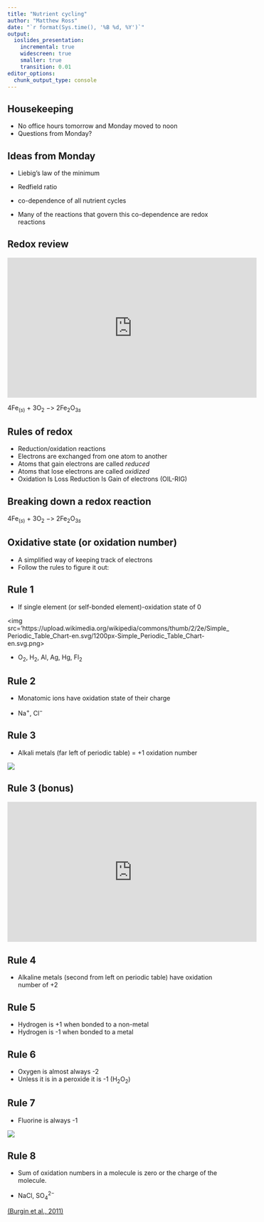 ```yaml
---
title: "Nutrient cycling"
author: "Matthew Ross"
date: "`r format(Sys.time(), '%B %d, %Y')`"
output:
  ioslides_presentation:
    incremental: true
    widescreen: true
    smaller: true
    transition: 0.01
editor_options: 
  chunk_output_type: console
---
```


<style>
slides > slide {
  overflow-x: auto !important;
  overflow-y: auto !important;
}
</style>


## Housekeeping


- No office hours tomorrow and Monday moved to noon
- Questions from Monday? 


## Ideas from Monday

- Liebig's law of the minimum 

- Redfield ratio

- co-dependence of all nutrient cycles

- Many of the reactions that govern this co-dependence are 
redox reactions



## Redox review {.build}


<iframe width="560" height="315" src="https://www.youtube.com/embed/qw0lHu4CNAg" frameborder="0" allow="accelerometer; autoplay; encrypted-media; gyroscope; picture-in-picture" allowfullscreen></iframe>

4Fe$_{(s)}$ + 3O$_2$ $->$ 2Fe$_2$O$_{3s}$

## Rules of redox

- Reduction/oxidation reactions
- Electrons are exchanged from one atom to another
- Atoms that gain electrons are called *reduced* 
- Atoms that lose electrons are called *oxidized*
- Oxidation Is Loss Reduction Is Gain of electrons (OIL-RIG)

## Breaking down a redox reaction

4Fe$_{(s)}$ + 3O$_2$ $->$ 2Fe$_2$O$_{3s}$

## Oxidative state (or oxidation number)

- A simplified way of keeping track of electrons
- Follow the rules to figure it out:


## Rule 1 

- If single element (or self-bonded element)-oxidation state of 0

<img src='https://upload.wikimedia.org/wikipedia/commons/thumb/2/2e/Simple_Periodic_Table_Chart-en.svg/1200px-Simple_Periodic_Table_Chart-en.svg.png>

- O$_2$, H$_2$, Al, Ag, Hg, Fl$_2$

## Rule 2

- Monatomic ions have oxidation state of their charge

- Na$^+$, Cl$^-$

## Rule 3

- Alkali metals (far left of periodic table) = +1 oxidation number

<img src='https://www.gordonengland.co.uk/elements/periodic-alkali.png'>


## Rule 3 (bonus)

<iframe width="560" height="315" src="https://www.youtube.com/embed/uixxJtJPVXk" frameborder="0" allow="accelerometer; autoplay; encrypted-media; gyroscope; picture-in-picture" allowfullscreen></iframe>

## Rule 4

- Alkaline metals (second from left on periodic table) have oxidation number of +2

## Rule 5

- Hydrogen is +1 when bonded to a non-metal
- Hydrogen is -1 when bonded to a metal

## Rule 6

- Oxygen is almost always -2
- Unless it is in a peroxide it is -1 (H$_2$O$_2$)

## Rule 7

- Fluorine is always -1

<img src='https://www.planetdeadly.com/wp-content/uploads/fluorine-dangerous.jpg'>

## Rule 8

- Sum of oxidation numbers in a molecule is zero or the 
charge of the molecule. 

- NaCl, SO$_4^{2-}$

[(Burgin et al., 2011)](https://esajournals.onlinelibrary.wiley.com/doi/full/10.1890/090227)

